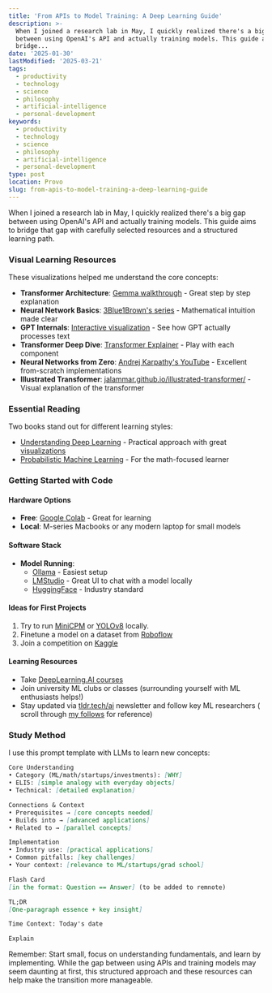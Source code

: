 ```yaml
---
title: 'From APIs to Model Training: A Deep Learning Guide'
description: >-
  When I joined a research lab in May, I quickly realized there's a big gap
  between using OpenAI's API and actually training models. This guide aims to
  bridge...
date: '2025-01-30'
lastModified: '2025-03-21'
tags:
  - productivity
  - technology
  - science
  - philosophy
  - artificial-intelligence
  - personal-development
keywords:
  - productivity
  - technology
  - science
  - philosophy
  - artificial-intelligence
  - personal-development
type: post
location: Provo
slug: from-apis-to-model-training-a-deep-learning-guide
---
```


When I joined a research lab in May, I quickly realized there's a big gap between using OpenAI's API and actually training models. This guide aims to bridge that gap with carefully selected resources and a structured learning path.

### Visual Learning Resources

These visualizations helped me understand the core concepts:

- **Transformer Architecture**: [Gemma walkthrough](https://graphcore-research.github.io/posts/gemma/) - Great step by step explanation
- **Neural Network Basics**: [3Blue1Brown's series](https://www.3blue1brown.com/topics/neural-networks) - Mathematical intuition made clear
- **GPT Internals**: [Interactive visualization](https://bbycroft.net/llm) - See how GPT actually processes text
- **Transformer Deep Dive**: [Transformer Explainer](https://poloclub.github.io/transformer-explainer/) - Play with each component
- **Neural Networks from Zero**: [Andrej Karpathy's YouTube](https://www.youtube.com/@AndrejKarpathy/playlists) - Excellent from-scratch implementations
- **Illustrated Transformer**: [jalammar.github.io/illustrated-transformer/](https://jalammar.github.io/illustrated-transformer/) - Visual explanation of the transformer

### Essential Reading

Two books stand out for different learning styles:
- [Understanding Deep Learning](https://udlbook.github.io/udlbook/) - Practical approach with great [visualizations](https://udlbook.github.io/udlfigures/)
- [Probabilistic Machine Learning](https://github.com/probml/pml-book) - For the math-focused learner


### Getting Started with Code

#### Hardware Options
- **Free**: [Google Colab](https://colab.research.google.com/) - Great for learning
- **Local**: M-series Macbooks or any modern laptop for small models

#### Software Stack
- **Model Running**: 
  - [Ollama](https://ollama.com/) - Easiest setup
  - [LMStudio](https://lmstudio.ai/) - Great UI to chat with a model locally
  - [HuggingFace](https://huggingface.co/) - Industry standard

#### Ideas for First Projects
1. Try to run [MiniCPM](https://github.com/OpenBMB/MiniCPM-o) or [YOLOv8](https://github.com/haermosi/yolov8) locally.
2. Finetune a model on a dataset from [Roboflow](https://universe.roboflow.com/)
3. Join a competition on [Kaggle](https://www.kaggle.com/)

#### Learning Resources
- Take [DeepLearning.AI courses](https://www.deeplearning.ai/courses/)
- Join university ML clubs or classes (surrounding yourself with ML enthusiasts helps!) 
- Stay updated via [tldr.tech/ai](https://tldr.tech/ai) newsletter and follow key ML researchers ( scroll through [my follows](https://x.com/max_4c) for reference)

### Study Method

I use this prompt template with LLMs to learn new concepts:

```markdown
Core Understanding
• Category (ML/math/startups/investments): [WHY]
• ELI5: [simple analogy with everyday objects]
• Technical: [detailed explanation]

Connections & Context
• Prerequisites → [core concepts needed]
• Builds into → [advanced applications]
• Related to → [parallel concepts]

Implementation
• Industry use: [practical applications]
• Common pitfalls: [key challenges]
• Your context: [relevance to ML/startups/grad school]

Flash Card
[in the format: Question == Answer] (to be added to remnote)

TL;DR
[One-paragraph essence + key insight]

Time Context: Today's date

Explain
```

Remember: Start small, focus on understanding fundamentals, and learn by implementing. While the gap between using APIs and training models may seem daunting at first, this structured approach and these resources can help make the transition more manageable.
